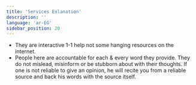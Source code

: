 ```yaml
---
title: 'Services Exlanation'
description: ''
language: 'ar-EG'
sidebar_position: 20
---
```


-   They are interactive 1-1 help not some hanging resources on the internet.
-   People here are accountable for each & every word they provide. They do not mislead, misinform or be stubborn about with their thoughts. If one is not reliable to give an opinion, he will recite you from a reliable source and back his words with the source itself.
